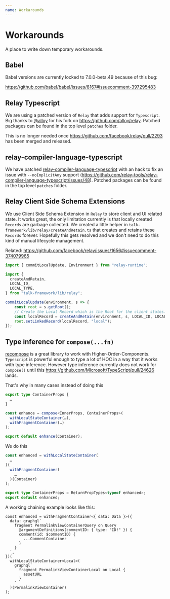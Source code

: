 ```yaml
---
name: Workarounds
---
```


# Workarounds

A place to write down temporary workarounds.

## Babel

Babel versions are currently locked to 7.0.0-beta.49 because of this bug:

https://github.com/babel/babel/issues/8167#issuecomment-397295483

## Relay Typescript

We are using a patched version of `Relay` that adds support for `Typescript`. Big thanks to [@alloy](https://github.com/alloy) for his fork on https://github.com/alloy/relay. Patched packages can be found in the top level `patches` folder.

This is no longer needed once https://github.com/facebook/relay/pull/2293 has been merged and released.

## relay-compiler-language-typescript

We have patched [relay-compiler-language-typescript](https://github.com/relay-tools/relay-compiler-language-typescript)  with an hack to fix an issue with `--noImplicitAny` support (https://github.com/relay-tools/relay-compiler-language-typescript/issues/48). Patched packages can be found in the top level `patches` folder.

## Relay Client Side Schema Extensions

We use Client Side Schema Extension in `Relay` to store client and UI related state. It works great, the only limitation currently is that locally created `Records` are garbage collected. We created a little helper in `talk-framework/lib/relay/createAndRetain.ts` that creates and retains these `Records` forever. Hopefully this gets resolved and we don't need to do this kind of manual lifecycle management.

Related: https://github.com/facebook/relay/issues/1656#issuecomment-374079965

```ts
import { commitLocalUpdate, Environment } from "relay-runtime";

import {
  createAndRetain,
  LOCAL_ID,
  LOCAL_TYPE,
} from "talk-framework/lib/relay";

commitLocalUpdate(environment, s => {
    const root = s.getRoot();
    // Create the Local Record which is the Root for the client states.
    const localRecord = createAndRetain(environment, s, LOCAL_ID, LOCAL_TYPE);
    root.setLinkedRecord(localRecord, "local");
});
```

## Type inference for `compose(...fn)`

[recompose](https://github.com/acdlite/recompose) is a great library to work with Higher-Order-Components. `Typescript` is powerful enough to type a lot of HOC in a way that it works with type inference. However type inference currently does not work for `compose()` until this https://github.com/Microsoft/TypeScript/pull/24626 lands.

That's why in many cases instead of doing this

```ts
export type ContainerProps {
  …
}

const enhance = compose<InnerProps, ContainerProps>(
  withLocalStateContainer(…),
  withFragmentContainer(…)
);

export default enhance(Container);
```

We do this

```ts
const enhanced = withLocalStateContainer(
  …
)(
  withFragmentContainer(
    …
  )(Container)
);

export type ContainerProps = ReturnPropTypes<typeof enhanced>;
export default enhanced;
```

A working chaining example looks like this:

```
const enhanced = withFragmentContainer<{ data: Data }>({
  data: graphql`
    fragment PermalinkViewContainerQuery on Query
      @argumentDefinitions(commentID: { type: "ID!" }) {
      comment(id: $commentID) {
        ...CommentContainer
      }
    }
  `,
})(
  withLocalStateContainer<Local>(
    graphql`
      fragment PermalinkViewContainerLocal on Local {
        assetURL
      }
    `
  )(PermalinkViewContainer)
);
```
